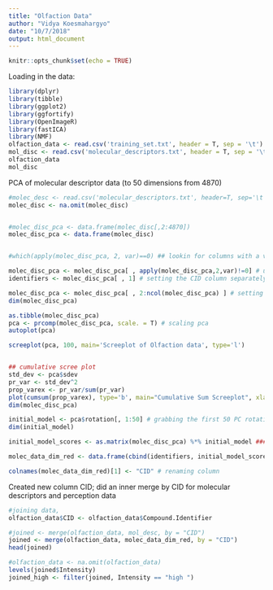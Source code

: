 ```yaml
---
title: "Olfaction Data"
author: "Vidya Koesmahargyo"
date: "10/7/2018"
output: html_document
---
```


```r
knitr::opts_chunk$set(echo = TRUE)
```


Loading in the data:
```r
library(dplyr)
library(tibble)
library(ggplot2)
library(ggfortify)
library(OpenImageR)
library(fastICA)
library(NMF)
olfaction_data <- read.csv('training_set.txt', header = T, sep = '\t')
mol_disc <- read.csv('molecular_descriptors.txt', header = T, sep = '\t')
olfaction_data
mol_disc
```


PCA of molecular descriptor data (to 50 dimensions from 4870)
```r
#molec_desc <- read.csv('molecular_descriptors.txt', header=T, sep='\t')
molec_disc <- na.omit(molec_disc)


#molec_disc_pca <- data.frame(molec_disc[,2:4870])
molec_disc_pca <- data.frame(molec_disc)


#which(apply(molec_disc_pca, 2, var)==0) ## lookin for columns with a variance of 0

molec_disc_pca <- molec_disc_pca[ , apply(molec_disc_pca,2,var)!=0] # using only columns with variance > 0
identifiers <- molec_disc_pca[ , 1] # setting the CID column separately

molec_disc_pca <- molec_disc_pca[ , 2:ncol(molec_disc_pca) ] # setting all other columns
dim(molec_disc_pca)

as.tibble(molec_disc_pca)
pca <- prcomp(molec_disc_pca, scale. = T) # scaling pca
autoplot(pca)

screeplot(pca, 100, main='Screeplot of Olfaction data', type='l')


## cumulative scree plot
std_dev <- pca$sdev
pr_var <- std_dev^2
prop_varex <- pr_var/sum(pr_var)
plot(cumsum(prop_varex), type='b', main="Cumulative Sum Screeplot", xlab='Principle Component', ylab='Total Variance Proportion')
dim(molec_disc_pca)

initial_model <- pca$rotation[, 1:50] # grabbing the first 50 PC rotations (scores)
dim(initial_model)

initial_model_scores <- as.matrix(molec_disc_pca) %*% initial_model ### Data after PCA is done...matrix multiplication

molec_data_dim_red <- data.frame(cbind(identifiers, initial_model_scores)) # combining the CID column w/ rest

colnames(molec_data_dim_red)[1] <- "CID" # renaming column
```

Created new column CID; did an inner merge by CID for molecular descriptors and perception data
```r
#joining data,
olfaction_data$CID <- olfaction_data$Compound.Identifier

#joined <- merge(olfaction_data, mol_desc, by = "CID")
joined <- merge(olfaction_data, molec_data_dim_red, by = "CID")
head(joined)

```
```r
#olfaction_data <- na.omit(olfaction_data)
levels(joined$Intensity)
joined_high <- filter(joined, Intensity == "high ")
```
